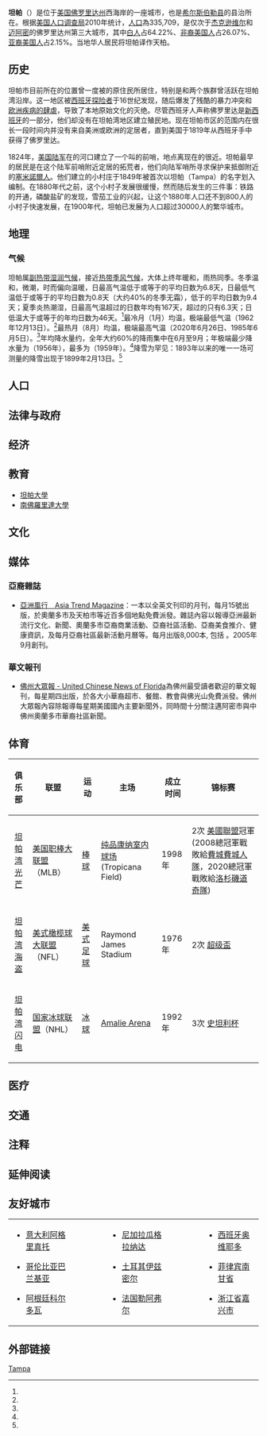 {{Infobox settlement
|name = 坦帕
|native_name = Tampa
|nickname = 
|motto = 
|image_skyline = Downtown Tampa During Gasparilla Pirate Fest 2002.jpg
|imagesize = 300px
| image_flag                      = Flag of Tampa, Florida.svg
| flag_border                     = no
| image_seal                      = Seal of Tampa, Florida.svg
| seal_border                     =
| image_map                       = Hillsborough County Florida Incorporated and Unincorporated areas Tampa Highlighted.svg
| mapsize                         = 250x200px
| map_caption                     =
|subdivision_type = 國
|subdivision_name = {{USA}}
|subdivision_type1 = 州
|subdivision_name1 = [[佛罗里达州|佛罗里达州]]
|subdivision_type2 = 縣
|subdivision_name2 = [[希尔斯伯勒县_(佛罗里达州)|希尔斯伯勒县]]
|leader_title = 市長
|leader_name = Bob Buckhorn<ref>{{cite web |url=http://www.tampagov.net/dept_mayor/ |title=存档副本 |accessdate=2014-04-01 |deadurl=yes |archiveurl=https://web.archive.org/web/20140328235120/http://www.tampagov.net/dept_mayor/ |archivedate=2014-03-28 }}</ref>
|leader_title1 = 
|leader_name1 = 
|established_title = 有人定居
|established_date = 1823年
|area_total_km2   = 453.81
|area_land_km2    = 293.75
|area_water_km2   = 160.06
|area_total_sq_mi = 175.22
|area_land_sq_mi  = 113.42
|area_water_sq_mi =  61.80
|area_water_percent = 35.3
|area_urban_sq_mi =  802.3
|area_metro_sq_mi = 2554
|population_as_of = 2010年
|population_footnotes = <ref name="Census 2010">{{cite web| url=http://factfinder2.census.gov/bkmk/table/1.0/en/DEC/10_DP/G001/1600000US1271000| title=Geographic Identifiers: 2010 Demographic Profile Data (G001): Tampa city, Florida| publisher=U.S. Census Bureau| work=American Factfinder| accessdate=2017-04-28}}</ref>
|population_note = 
|population_total = 335709
|population_rank = 全國第52位
|population_density_km2 = auto
|population_metro = 2783243

|timezone = 東部標準時間
|utc_offset = -5
|timezone_DST = [[北美东部时区|EDT]]
|utc_offset_DST = -4
|pushpin_map = USA
|latd = 27 |latm = 56 |lats = 50 |latNS = N
|longd = 82 |longm = 27 |longs = 31 |longEW = W
|elevation_m = 14.6
|website = {{Url|http://www.tampagov.net/}}
|footnotes = 
}}

'''坦帕'''（{{lang-en|Tampa}}）是位于[[美国|美国]][[佛罗里达州|佛罗里达州]]西海岸的一座城市，也是[[希尔斯伯勒县_(佛罗里达州)|希尔斯伯勒县]]的县治所在。根据[[美国人口调查局|美国人口调查局]]2010年统计，[[人口|人口]]為335,709，是仅次于[[杰克逊维尔_(佛罗里达州)|杰克逊维尔]]和[[迈阿密_(佛罗里达州)|迈阿密]]的佛罗里达州第三大城市，其中[[白人|白人]]占64.22%、[[非裔美国人|非裔美国人]]占26.07%、[[亚裔美国人|亚裔美国人]]占2.15%。当地华人居民将坦帕译作天柏。

== 历史 ==
{{main|坦帕历史}}坦帕市目前所在的位置曾一度被{{le|平安港文化|Safety Harbor culture}}的原住民所居住，特别是{{le|Tocobaga}}和{{le|Pohoy|Pohoy}}两个族群曾活跃在坦帕湾沿岸。这一地区被[[西属佛罗里达|西班牙探险者]]于16世纪发现，随后爆发了残酷的暴力冲突和[[哥倫布大交換|欧洲疾病的肆虐]]，导致了本地原始文化的灭绝。尽管西班牙人声称佛罗里达是[[新西班牙總督轄區|新西班牙]]的一部分，他们却没有在坦帕湾地区建立殖民地。现在坦帕市区的范围内在很长一段时间内并没有来自美洲或欧洲的定居者，直到美国于1819年从西班牙手中获得了佛罗里达。

1824年，[[美国陆军|美国陆军]]在{{tsl|en|Hillsborough_River_(Florida)||希尔斯伯勒河}}的河口建立了一个叫{{tsl|en|Fort_Brooke||Fort Brooke}}的前哨，地点离现在的{{tsl|en|Tampa_Convention_Center||坦帕市会展中心}}很近。坦帕最早的居民是在这个陆军前哨附近定居的拓荒者，他们向陆军哨所寻求保护来抵御附近的[[塞米諾爾人|塞米諾爾人]]。他们建立的小村庄于1849年被首次以坦帕（Tampa）的名字划入编制。在1880年代之前，这个小村子发展很缓慢，然而随后发生的三件事：铁路的开通，磷酸盐矿的发现，雪茄工业的兴起，让这个1880年人口还不到800人的小村子快速发展，在1900年代，坦帕已发展为人口超过30000人的繁华城市。

== 地理 ==

=== 气候 ===
坦帕属[[副热带湿润气候|副热带湿润气候]]，接近[[热带季风气候|热带季风气候]]，大体上终年暖和，雨热同季。冬季温和，微潮，时而偏向温暖，日最高气温低于或等于{{convert|15|C}}的平均日数为6.8天，日最低气温低于或等于{{convert|0|C}}的平均日数为0.8天（大约40%的冬季无霜），低于{{convert|5|C}}的平均日数为9.4天；夏季炎热潮湿，日最高气温超过{{convert|30|C}}的日数年均有167天，超过{{convert|35|C}}的只有6.3天；日低温大于或等于{{convert|25|C}}的年均日数为46天。<ref name = "NWS Ruskin, FL"/>最冷月（1月）均温{{convert|62.0|F|1|disp=flip}}，极端最低气温{{convert|18|F|0|disp=flip}}（1962年12月13日）。<ref name = "NWS Ruskin, FL"/>最热月（8月）均温{{convert|84.0|F|1|disp=flip}}，极端最高气温{{convert|99|F|0|disp=flip}}（2020年6月26日、1985年6月5日）。<ref name = "NWS Ruskin, FL"/>年均降水量约{{convert|49.5|in|sigfig=3|disp=flip}}，全年大约60%的降雨集中在6月至9月；年极端最少降水量为{{convert|28.89|in|disp=flip}}（1956年），最多为{{convert|76.57|in|disp=flip}}（1959年）。<ref name = "NWS Ruskin, FL"/>降雪为罕见：1893年以来的唯一一场可测量的降雪出现于1899年2月13日。<ref name = "NWS Ruskin, FL"/>

{{Weather box|width = auto
|location = 佛罗里达[[坦帕国际机场|坦帕国际机场]]（1991–2020年正常值，1890年至今极端数据）
|collapsed = Y
|single line = Y
|metric first = Y
|Jan high F = 71.3
|Feb high F = 74.0
|Mar high F = 77.8
|Apr high F = 83.0
|May high F = 88.3
|Jun high F = 90.5
|Jul high F = 91.0
|Aug high F = 91.2
|Sep high F = 90.2
|Oct high F = 85.6
|Nov high F = 78.9
|Dec high F = 73.9
|year high F= 83.0
|Jan low F = 52.8
|Feb low F = 55.5 
|Mar low F = 59.3
|Apr low F = 64.8
|May low F = 70.6
|Jun low F = 75.4
|Jul low F = 76.6
|Aug low F = 76.8
|Sep low F = 75.3
|Oct low F = 69.2
|Nov low F = 60.7
|Dec low F = 55.9
|year low F= 66.1
<!--
“1. Location »”里选本站
“2. Product »”里选“Monthly summarized data”
“3. Options »”第一选项“Year range：”里填1991-2020，再选“Max temp”或者“Min temp”的默认后，再将结果贴入表格
-->
| Jan avg record high F = 81.8
| Feb avg record high F = 82.5
| Mar avg record high F = 85.4
| Apr avg record high F = 89.0
| May avg record high F = 93.4
| Jun avg record high F = 95.0
| Jul avg record high F = 94.8
| Aug avg record high F = 94.8
| Sep avg record high F = 93.8
| Oct avg record high F = 91.1
| Nov avg record high F = 86.4
| Dec avg record high F = 82.5
|year avg record high F = 96.2
| Jan avg record low F = 34.4
| Feb avg record low F = 38.8
| Mar avg record low F = 43.4
| Apr avg record low F = 51.6
| May avg record low F = 61.2
| Jun avg record low F = 69.9
| Jul avg record low F = 71.8
| Aug avg record low F = 72.5
| Sep avg record low F = 69.2
| Oct avg record low F = 54.9
| Nov avg record low F = 45.3
| Dec avg record low F = 39.5
|year avg record low F = 32.8
|Jan record high F = 86
|Feb record high F = 89
|Mar record high F = 92
|Apr record high F = 96
|May record high F = 98
|Jun record high F = 99
|Jul record high F = 98
|Aug record high F = 98
|Sep record high F = 96
|Oct record high F = 95
|Nov record high F = 92
|Dec record high F = 86

|Jan record low F = 21
|Feb record low F = 22
|Mar record low F = 29
|Apr record low F = 38
|May record low F = 49
|Jun record low F = 53
|Jul record low F = 63
|Aug record low F = 66
|Sep record low F = 54
|Oct record low F = 40
|Nov record low F = 23
|Dec record low F = 18
|rain colour = green
|Jan rain inch = 2.65
|Feb rain inch = 2.62
|Mar rain inch = 2.52
|Apr rain inch = 2.55
|May rain inch = 2.60
|Jun rain inch = 7.37
|Jul rain inch = 7.75
|Aug rain inch = 9.03
|Sep rain inch = 6.09
|Oct rain inch = 2.34
|Nov rain inch = 1.40
|Dec rain inch = 2.56
|year rain inch=
|unit rain days = 0.01 inch
|Jan rain days =  7.1
|Feb rain days =  6.6
|Mar rain days =  5.9
|Apr rain days =  5.7
|May rain days =  6.2
|Jun rain days = 13.3
|Jul rain days = 16.6
|Aug rain days = 16.2
|Sep rain days = 12.8
|Oct rain days =  7.2
|Nov rain days =  4.6
|Dec rain days =  6.0
|year rain days=
|Jan sun = 199.9 |Jan percentsun = 61
|Feb sun = 202.7 |Feb percentsun = 65
|Mar sun = 267.5 |Mar percentsun = 72
|Apr sun = 299.1 |Apr percentsun = 78
|May sun = 314.5 |May percentsun = 75
|Jun sun = 277.8 |Jun percentsun = 67
|Jul sun = 265.3 |Jul percentsun = 62
|Aug sun = 249.5 |Aug percentsun = 61
|Sep sun = 223.0 |Sep percentsun = 60
|Oct sun = 233.9 |Oct percentsun = 66
|Nov sun = 201.7 |Nov percentsun = 62
|Dec sun = 191.6 |Dec percentsun = 60
|year percentsun = 66
|Jan humidity = 76
|Feb humidity = 74
|Mar humidity = 73
|Apr humidity = 70
|May humidity = 71
|Jun humidity = 75
|Jul humidity = 77
|Aug humidity = 79
|Sep humidity = 79
|Oct humidity = 76
|Nov humidity = 76
|Dec humidity = 77
|year humidity=
|source 1 = NOAA（1981–2010年相对湿度；1961–1990年日照）<ref name = "NWS Ruskin, FL">{{cite web |url = https://www.weather.gov/wrh/climate?wfo=tbw |title = NowData - NOAA Online Weather Data |publisher = [[美国国家海洋和大气管理局|National Oceanic and Atmospheric Administration]] |accessdate = 2022-01-31 |dead-url = no |archive-date = 2022-05-30 |archive-url = https://web.archive.org/web/20220530164254/https://www.weather.gov/wrh/Climate?wfo=tbw }}</ref><ref name="1991-2020 normals">{{cite web |format=csv |url=https://www.ncei.noaa.gov/access/services/data/v1?dataset=normals-monthly-1991-2020&startDate=0001-01-01&endDate=9996-12-31&stations=USW00012842&format=csv |publisher=National Oceanic and Atmospheric Administration |title=Station: TAMPA INTL AP, FL US USW00012842 |access-date=2021-05-06 |archive-date=2022-01-31 |dead-url=no |archive-url=https://web.archive.org/web/20220131012200/https://www.ncei.noaa.gov/access/services/data/v1?dataset=normals-monthly-1991-2020&startDate=0001-01-01&endDate=9996-12-31&stations=USW00012842&format=csv }}</ref><ref name= noaasun >{{cite web | url = ftp://ftp.atdd.noaa.gov/pub/GCOS/WMO-Normals/TABLES/REG_IV/US/GROUP3/72211.TXT | title = WMO Climate Normals for TAMPA/INT'L ARPT FL 1961–1990 | accessdate = 2014-03-10 | publisher = National Oceanic and Atmospheric Administration}}</ref><ref name="RH">{{cite web |url = https://www1.ncdc.noaa.gov/pub/data/lcd/annual/2018/01201813TPA.pdf |title = Local Climatological Data Annual Summary with Comparative Data for TAMPA, FLORIDA (KTPA) |publisher = National Oceanic and Atmospheric Administration |access-date = 2022-06-14 |page=3}}</ref><br/>
坦帕国际交换站，1880年4月–1940年12月在市中心，1941年1月–1946年6月5日在{{tsl|en|Peter O. Knight Airport||Peter O. Knight Airport}}，1942年6月7日起在坦帕国际机场。<ref>{{Cite web |url=http://threadex.rcc-acis.org/ |title=ThreadEx |accessdate=2014-07-03 |archive-date=2006-05-19 |archive-url=https://web.archive.org/web/20060519074347/http://threadex.rcc-acis.org/ |dead-url=yes }}</ref>
}}

== 人口 ==
== 法律与政府 ==
== 经济 ==
== 教育 ==
{{seealso|坦帕都会区大学列表}}
* [[坦帕大學|坦帕大學]]
* [[南佛羅里達大學|南佛羅里達大學]]

== 文化 ==
{{main|坦帕文化}}
== 媒体 ==

===亞裔雜誌===
* [http://www.AsiaTrendMagazine.com 亞洲風行　Asia Trend Magazine]：一本以全英文刊印的月刊，每月15號出版，於奧蘭多市及天柏市等近百多個地點免費派發。雜誌內容以報導亞洲最新流行文化、新聞、奧蘭多市亞裔商業活動、亞裔社區活動、亞裔美食推介、健康資訊，及每月亞裔社區最新活動月曆等。每月出版8,000本, 包括 {{Wayback|url=http://www.asiatrendmagazine.com/ |date=20151219004251 }}。2005年9月創刊。

===華文報刊===
* [http://unitedchinesenews.com 佛州大眾報 - United Chinese News of Florida]{{Wayback|url=http://unitedchinesenews.com/ |date=20200924132937 }}為佛州最受讀者歡迎的華文報刊，每星期四出版，於各大小華裔超市、餐館、教會與佛光山免費派發。佛州大眾報內容除報導每星期美國國內主要新聞外，同時間十分關注邁阿密市與中佛州奧蘭多市華裔社區新聞。

== 体育 ==
{{Main|坦帕体育}}

{| class="wikitable"
|-
! scope="col" | 俱乐部
! scope="col" | 联盟
! scope="col" | 运动
! scope="col" | 主场
! scope="col" | 成立时间
! scope="col" | 锦标赛
|-
! scope="row" style="font-weight: normal; text-align: center;" | [[坦帕湾光芒|坦帕湾光芒]]
| [[美國職棒大聯盟|美国职棒大联盟]]（MLB）
| [[棒球|棒球]]
| [[纯品康纳室内球场|纯品康纳室内球场]] (Tropicana Field)
| 1998年
| 2次 [[美國聯盟|美國聯盟]]冠軍(2008總冠軍戰敗給[[費城費城人隊|費城費城人隊]]，2020總冠軍戰敗給[[洛杉磯道奇隊|洛杉磯道奇隊]])
|-
! scope="row" style="font-weight: normal; text-align: center;" | [[坦帕湾海盗|坦帕湾海盗]]
| [[國家美式足球聯盟|美式橄榄球大联盟]]（NFL）
| [[美式足球|美式足球]]
| Raymond James Stadium
| 1976年
| 2次 [[超级盃|超级盃]]
|-
! scope="row" style="font-weight: normal; text-align: center;" | [[坦帕湾闪电|坦帕湾闪电]]
| [[国家冰球联盟|国家冰球联盟]]（NHL）
| [[冰球|冰球]]
| [[Amalie_Arena|Amalie Arena]]
| 1992年
| 3次 [[史坦利杯|史坦利杯]]
|}

== 医疗 ==
==交通==
{{main|坦帕交通}}

== 注释 ==
{{Reflist|2}}

== 延伸阅读 ==
==友好城市==
{|
|valign="top"|
* {{border|[[File:Flag_of_Italy.svg|25px]]}}[[意大利|意大利]][[阿格里真托|阿格里真托]]
* {{border|[[File:Flag_of_Colombia.svg|25px]]}}[[哥伦比亚|哥伦比亚]][[巴兰基亚|巴兰基亚]]
* {{border|[[File:Flag_of_Argentina.svg|25px]]}}[[阿根廷|阿根廷]][[科尔多瓦_(阿根廷)|科尔多瓦]]
|width="50"| 
|valign="top"|
* {{border|[[File:Flag_of_Nicaragua.svg|25px]]}}[[尼加拉瓜|尼加拉瓜]][[格拉纳达_(尼加拉瓜)|格拉纳达]]
* {{border|[[File:Flag_of_Turkey.svg|25px]]}}[[土耳其|土耳其]][[伊兹密尔|伊兹密尔]]
* {{border|[[File:Flag_of_France.svg|25px]]}}[[法国|法国]][[勒阿弗尔|勒阿弗尔]]
|width="50"| 
|valign="top"|
* {{border|[[File:Flag_of_Spain.svg|25px]]}}[[西班牙|西班牙]][[奥维耶多|奥维耶多]]
* {{border|[[File:Flag_of_the_Philippines.svg|25px]]}}[[菲律宾|菲律宾]][[南甘省|南甘省]]
* {{PRC}}[[浙江省|浙江省]][[嘉兴市|嘉兴市]]
|}

== 外部链接 ==
{{commons category|Tampa, Florida}}

{{Florida}}
{{希爾斯波羅縣 (佛羅里達州)}}
{{Authority control}}

[[Category:佛罗里达州城市|Tampa]]